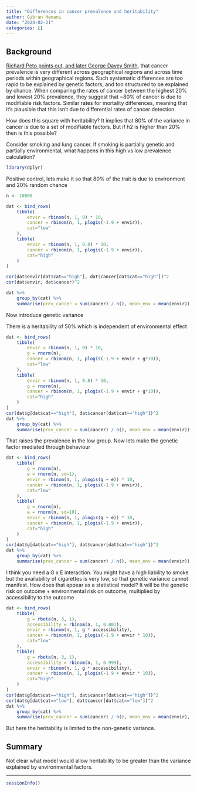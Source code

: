 ```yaml
---
title: "Differences in cancer prevalence and heritability"
author: Gibran Hemani
date: "2024-02-21"
categories: []
---
```


## Background

[Richard Peto points out, and later George Davey Smith](https://link.springer.com/article/10.1007/s10654-023-01090-5#Sec3), that cancer prevalence is very different across geographical regions and across time periods within geographical regions. Such systematic differences are too rapid to be explained by genetic factors, and too structured to be explained by chance. When comparing the rates of cancer between the highest 20% and lowest 20% prevalence, they suggest that ~80% of cancer is due to modifiable risk factors. Similar rates for mortality differences, meaning that it's plausible that this isn't due to differential rates of cancer detection.

How does this square with heritability? It implies that 80% of the variance in cancer is due to a set of modifiable factors. But if h2 is higher than 20% then is this possible?

Consider smoking and lung cancer. If smoking is partially genetic and partially environmental, what happens in this high vs low prevalence calculation?


```r
library(dplyr)
```

Positive control, lets make it so that 80% of the trait is due to environment and 20% random chance

```r
n <- 10000

dat <- bind_rows(
    tibble(
        envir = rbinom(n, 1, 0) * 10,
        cancer = rbinom(n, 1, plogis(-1.9 + envir)),
        cat="low"
    ),
    tibble(
        envir = rbinom(n, 1, 0.8) * 10,
        cancer = rbinom(n, 1, plogis(-1.9 + envir)),
        cat="high"
    )
) 

cor(dat$envir[dat$cat=="high"], dat$cancer[dat$cat=="high"])^2
cor(dat$envir, dat$cancer)^2

dat %>%
    group_by(cat) %>%
    summarise(prev_cancer = sum(cancer) / n(), mean_env = mean(envir))
```

Now introduce genetic variance

There is a heritability of 50% which is independent of environmental effect

```r
dat <- bind_rows(
    tibble(
        envir = rbinom(n, 1, 0) * 10,
        g = rnorm(n),
        cancer = rbinom(n, 1, plogis(-1.9 + envir + g*10)),
        cat="low"
    ),
    tibble(
        envir = rbinom(n, 1, 0.8) * 10,
        g = rnorm(n),
        cancer = rbinom(n, 1, plogis(-1.9 + envir + g*10)),
        cat="high"
    )
) 
cor(dat$g[dat$cat=="high"], dat$cancer[dat$cat=="high"])^2
dat %>%
    group_by(cat) %>%
    summarise(prev_cancer = sum(cancer) / n(), mean_env = mean(envir))

```

That raises the prevalence in the low group. Now lets make the genetic factor mediated through behaviour

```r
dat <- bind_rows(
    tibble(
        g = rnorm(n),
        e = rnorm(n, sd=1),
        envir = rbinom(n, 1, plogis(g + e)) * 10,
        cancer = rbinom(n, 1, plogis(-1.9 + envir)),
        cat="low"
    ),
    tibble(
        g = rnorm(n),
        e = rnorm(n, sd=10),
        envir = rbinom(n, 1, plogis(g + e)) * 10,
        cancer = rbinom(n, 1, plogis(-1.9 + envir)),
        cat="high"
    )
) 
cor(dat$g[dat$cat=="high"], dat$cancer[dat$cat=="high"])^2
dat %>%
    group_by(cat) %>%
    summarise(prev_cancer = sum(cancer) / n(), mean_env = mean(envir))
```

I think you need a G x E interaction. You might have a high liability to smoke but the availability of cigarettes is very low, so that genetic variance cannot manifest. How does that appear as a statistical model? It will be the genetic risk on outcome + environmental risk on outcome, multiplied by accessibility to the outcome

```r
dat <- bind_rows(
    tibble(
        g = rbeta(n, 3, 1),
        accessibility = rbinom(n, 1, 0.001),
        envir = rbinom(n, 1, g * accessibility),
        cancer = rbinom(n, 1, plogis(-1.9 + envir * 10)),
        cat="low"
    ),
    tibble(
        g = rbeta(n, 3, 1),
        accessibility = rbinom(n, 1, 0.999),
        envir = rbinom(n, 1, g * accessibility),
        cancer = rbinom(n, 1, plogis(-1.9 + envir * 10)),
        cat="high"
    )
) 
cor(dat$g[dat$cat=="high"], dat$cancer[dat$cat=="high"])^2
cor(dat$g[dat$cat=="low"], dat$cancer[dat$cat=="low"])^2
dat %>%
    group_by(cat) %>%
    summarise(prev_cancer = sum(cancer) / n(), mean_env = mean(envir), mean_acc=mean(accessibility), mean_env_p = mean(plogis(envir)))
```

But here the heritability is limited to the non-genetic variance.

## Summary

Not clear what model would allow heritability to be greater than the variance explained by environmental factors. 


---

```r
sessionInfo()
```
